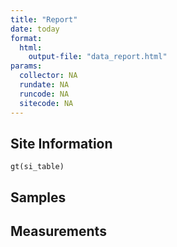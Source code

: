 ```yaml
---
title: "Report"
date: today
format:
  html:
    output-file: "data_report.html"
params:
  collector: NA
  rundate: NA
  runcode: NA
  sitecode: NA
---
```


::: panel-tabset
## Site Information

```         
gt(si_table)
```

## Samples

## Measurements
:::
